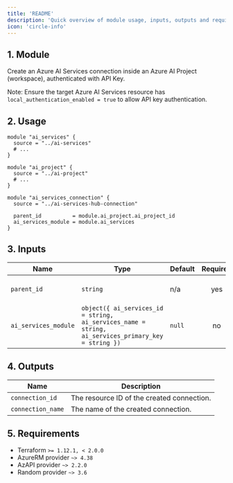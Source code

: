 ```yaml
---
title: 'README'
description: 'Quick overview of module usage, inputs, outputs and requirements.'
icon: 'circle-info'
---
```


## 1. Module
Create an Azure AI Services connection inside an Azure AI Project (workspace), authenticated with API Key.

Note: Ensure the target Azure AI Services resource has `local_authentication_enabled = true` to allow API key authentication.

## 2. Usage
```hcl main.tf
module "ai_services" {
  source = "../ai-services"
  # ...
}

module "ai_project" {
  source = "../ai-project"
  # ...
}

module "ai_services_connection" {
  source = "../ai-services-hub-connection"

  parent_id          = module.ai_project.ai_project_id
  ai_services_module = module.ai_services
}
```

## 3. Inputs
| Name | Type | Default | Required | Description |
|------|------|---------|:--------:|-------------|
| `parent_id` | `string` | n/a | yes | Parent resource ID (AI Project workspace). |
| `ai_services_module` | `object({ ai_services_id = string, ai_services_name = string, ai_services_primary_key = string })` | `null` | no | Pass `module.ai_services` directly. |

## 4. Outputs
| Name | Description |
|------|-------------|
| `connection_id` | The resource ID of the created connection. |
| `connection_name` | The name of the created connection. |

## 5. Requirements
- Terraform `>= 1.12.1, < 2.0.0`
- AzureRM provider `~> 4.38`
- AzAPI provider `~> 2.2.0`
- Random provider `~> 3.6`


